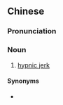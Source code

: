 {{also|入睡抽动}}
==Chinese==
{{zh-forms|s=入睡抽动|type=22}}

===Pronunciation===
{{zh-pron
|m=rùshuì chōudòng
|c=jap6 seoi6 cau1 dung6
|cat=n
}}

===Noun===
{{zh-noun}}

# [[hypnic jerk]]

====Synonyms====
* {{zh-l|臨睡肌躍症}}